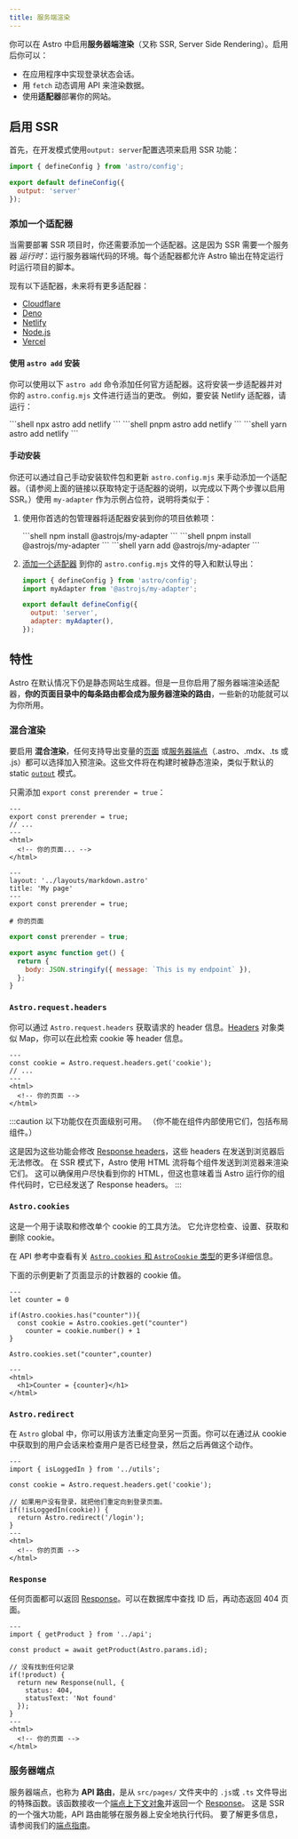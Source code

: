 ```yaml
---
title: 服务端渲染
---
```


你可以在 Astro 中启用**服务器端渲染**（又称 SSR, Server Side Rendering）。启用后你可以：

- 在应用程序中实现登录状态会话。
- 用 `fetch` 动态调用 API 来渲染数据。
- 使用**适配器**部署你的网站。

## 启用 SSR

首先，在开发模式使用`output: server`配置选项来启用 SSR 功能：

```js ins={4} title="astro.config.mjs"
import { defineConfig } from 'astro/config';

export default defineConfig({
  output: 'server'
});
```

### 添加一个适配器

当需要部署 SSR 项目时，你还需要添加一个适配器。这是因为 SSR 需要一个服务器 _运行时_：运行服务器端代码的环境。每个适配器都允许 Astro 输出在特定运行时运行项目的脚本。

现有以下适配器，未来将有更多适配器：

- [Cloudflare](https://github.com/withastro/astro/tree/main/packages/integrations/cloudflare)
- [Deno](https://github.com/withastro/astro/tree/main/packages/integrations/deno)
- [Netlify](https://github.com/withastro/astro/tree/main/packages/integrations/netlify)
- [Node.js](https://github.com/withastro/astro/tree/main/packages/integrations/node)
- [Vercel](https://github.com/withastro/astro/tree/main/packages/integrations/vercel)

#### 使用 `astro add` 安装

你可以使用以下 `astro add` 命令添加任何官方适配器。这将安装一步适配器并对你的 `astro.config.mjs` 文件进行适当的更改。 例如，要安装 Netlify 适配器，请运行：

<PackageManagerTabs>
  <Fragment slot="npm">
  ```shell
  npx astro add netlify
  ```
  </Fragment>
  <Fragment slot="pnpm">
  ```shell
  pnpm astro add netlify
  ```
  </Fragment>
  <Fragment slot="yarn">
  ```shell
  yarn astro add netlify
  ```
  </Fragment>
</PackageManagerTabs>

#### 手动安装

你还可以通过自己手动安装软件包和更新 `astro.config.mjs` 来手动添加一个适配器。（请参阅上面的链接以获取特定于适配器的说明，以完成以下两个步骤以启用 SSR。）使用 `my-adapter` 作为示例占位符，说明将类似于：

1. 使用你首选的包管理器将适配器安装到你的项目依赖项：

   <PackageManagerTabs>
     <Fragment slot="npm">
     ```shell
     npm install @astrojs/my-adapter
     ```
     </Fragment>
     <Fragment slot="pnpm">
     ```shell
     pnpm install @astrojs/my-adapter
     ```
     </Fragment>
     <Fragment slot="yarn">
     ```shell
     yarn add @astrojs/my-adapter
     ```
     </Fragment>
   </PackageManagerTabs>

2. [添加一个适配器](/zh-cn/reference/configuration-reference/#adapter) 到你的 `astro.config.mjs` 文件的导入和默认导出：

    ```js ins={2,5-6} title="astro.config.mjs"
    import { defineConfig } from 'astro/config';
    import myAdapter from '@astrojs/my-adapter';

    export default defineConfig({
      output: 'server',
      adapter: myAdapter(),
    });
    ```

## 特性

Astro 在默认情况下仍是静态网站生成器。但是一旦你启用了服务器端渲染适配器，**你的页面目录中的每条路由都会成为服务器渲染的路由**，一些新的功能就可以为你所用。

### 混合渲染

<Since v="2.0.0" />

要启用 **混合渲染**，任何支持导出变量的[页面](/zh-cn/core-concepts/astro-pages/) 或[服务器端点](/zh-cn/core-concepts/endpoints/#服务器端点api-路由)（.astro、.mdx、.ts 或 .js）都可以选择加入预渲染。这些文件将在构建时被静态渲染，类似于默认的 static [`output`](/zh-cn/reference/configuration-reference/#output) 模式。

只需添加 `export const prerender = true`：

```astro title="src/pages/mypage.astro" {2}
---
export const prerender = true;
// ...
---
<html>
  <!-- 你的页面... -->
</html>
```

```mdx title="src/pages/mypage.mdx" {5}
---
layout: '../layouts/markdown.astro'
title: 'My page'
---
export const prerender = true;

# 你的页面
```


```js title="src/pages/myendpoint.js" {1}
export const prerender = true;

export async function get() {
  return {
    body: JSON.stringify({ message: `This is my endpoint` }),
  };
}
```

### `Astro.request.headers`

你可以通过 `Astro.request.headers` 获取请求的 header 信息。[Headers](https://developer.mozilla.org/zh-CN/docs/Web/API/Headers) 对象类似 Map，你可以在此检索 cookie 等 header 信息。

```astro title="src/pages/index.astro" {2}
---
const cookie = Astro.request.headers.get('cookie');
// ...
---
<html>
  <!-- 你的页面 -->
</html>
```

:::caution
以下功能仅在页面级别可用。 （你不能在组件内部使用它们，包括布局组件。）

这是因为这些功能会修改 [Response headers](https://developer.mozilla.org/zh-CN/docs/Glossary/Response_header)，这些 headers 在发送到浏览器后无法修改。 在 SSR 模式下，Astro 使用 HTML 流将每个组件发送到浏览器来渲染它们。 这可以确保用户尽快看到你的 HTML，但这也意味着当 Astro 运行你的组件代码时，它已经发送了 Response headers。
:::

### `Astro.cookies`

这是一个用于读取和修改单个 cookie 的工具方法。 它允许您检查、设置、获取和删除 cookie。

在 API 参考中查看有关 [`Astro.cookies` 和 `AstroCookie` 类型](/zh-cn/reference/api-reference/#astrocookies)的更多详细信息。

下面的示例更新了页面显示的计数器的 cookie 值。

```astro title="src/pages/index.astro" {4,5,9}
---
let counter = 0

if(Astro.cookies.has("counter")){
  const cookie = Astro.cookies.get("counter")
	counter = cookie.number() + 1
}

Astro.cookies.set("counter",counter)

---
<html>
  <h1>Counter = {counter}</h1>
</html>
```

### `Astro.redirect`

在 `Astro` global 中，你可以用该方法重定向至另一页面。你可以在通过从 cookie 中获取到的用户会话来检查用户是否已经登录，然后之后再做这个动作。

```astro title="src/pages/account.astro" {8}
---
import { isLoggedIn } from '../utils';

const cookie = Astro.request.headers.get('cookie');

// 如果用户没有登录，就把他们重定向到登录页面。
if(!isLoggedIn(cookie)) {
  return Astro.redirect('/login');
}
---
<html>
  <!-- 你的页面 -->
</html>
```

### `Response`

任何页面都可以返回 [Response](https://developer.mozilla.org/zh-CN/docs/Web/API/Response)。可以在数据库中查找 ID 后，再动态返回 404 页面。

```astro title="src/pages/[id].astro" {8-11}
---
import { getProduct } from '../api';

const product = await getProduct(Astro.params.id);

// 没有找到任何记录
if(!product) {
  return new Response(null, {
    status: 404,
    statusText: 'Not found'
  });
}
---
<html>
  <!-- 你的页面 -->
</html>
```

### 服务器端点

服务器端点，也称为 **API 路由**，是从 `src/pages/` 文件夹中的 `.js`或 `.ts` 文件导出的特殊函数。该函数接收一个[端点上下文对象](/zh-cn/reference/api-reference/#端点上下文)并返回一个 [Response](https://developer.mozilla.org/zh-CN/docs/Web/API/Response)。 这是 SSR 的一个强大功能，API 路由能够在服务器上安全地执行代码。 要了解更多信息，请参阅我们的[端点指南](/zh-cn/core-concepts/endpoints/#服务器端点api-路由)。
